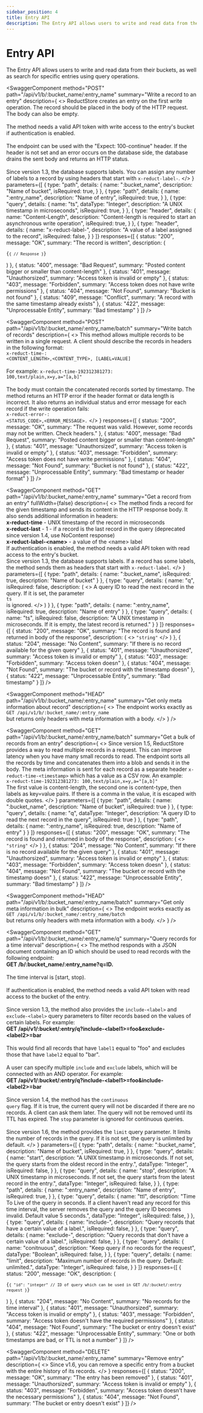 ```yaml
---
sidebar_position: 4
title: Entry API
description: The Entry API allows users to write and read data from their buckets, as well as search for specific entries using query operations.
---
```



# Entry API


The Entry API allows users to write and read data from their buckets, as well as search for specific entries using query operations.

<SwaggerComponent
  method="POST"
  path="/api/v1/b/:bucket_name/:entry_name"
  summary="Write a record to an entry"
  description={
    <>
      ReductStore creates an entry on the first write operation. The record should be placed in the body of the HTTP request. The body can also be empty.
      <br /><br />
      The method needs a valid API token with write access to the entry's bucket if authentication is enabled.
      <br /><br />
      The endpoint can be used with the "Expect: 100-continue" header. If the header is not set and an error occurs on the database side, the database drains the sent body and returns an HTTP status.
      <br /><br />
      Since version 1.3, the database supports labels. You can assign any number of labels to a record by using headers that start with <code>x-reduct-label-</code>.
    </>
  }
  parameters={[
    {
      type: "path",
      details: {
        name: ":bucket_name",
        description: "Name of bucket",
        isRequired: true,
      }
    },
    {
      type: "path",
      details: {
        name: ":entry_name",
        description: "Name of entry",
        isRequired: true,
      }
    },
    {
      type: "query",
      details: {
        name: "ts",
        dataType: "Integer",
        description: "A UNIX timestamp in microseconds",
        isRequired: true,
      }
    },
    {
      type: "header",
      details: {
        name: "Content-Length",
        description: "Content-length is required to start an asynchronous write operation",
        isRequired: true,
      }
    },
    {
      type: "header",
      details: {
        name: "x-reduct-label-<name>",
        description: "A value of a label assigned to the record",
        isRequired: false,
      }
    }
  ]}
  responses={[
    {
      status: "200",
      message: "OK",
      summary: "The record is written",
      description: (
        <pre><code>{`{
    // Response
}`}</code></pre>
      )
    },
    {
      status: "400",
      message: "Bad Request",
      summary: "Posted content bigger or smaller than content-length"
    },
    {
      status: "401",
      message: "Unauthorsized",
      summary: "Access token is invalid or empty"
    },
    {
      status: "403",
      message: "Forbidden",
      summary: "Access token does not have write permissions"
    },
    {
      status: "404",
      message: "Not Found",
      summary: "Bucket is not found"
    },
    {
      status: "409",
      message: "Conflict",
      summary: "A record with the same timestamp already exists"
    },
    {
      status: "422",
      message: "Unprocessable Entity",
      summary: "Bad timestamp"
    }
  ]}
/>

<SwaggerComponent
  method="POST"
  path="/api/v1/b/:bucket_name/:entry_name/batch"
  summary="Write batch of records"
  description={
    <>
      This method allows multiple records to be written in a single request. A client should describe the records in headers in the following format:
      <br />
      <code>x-reduct-time-: &lt;CONTENT_LENGTH&gt;,&lt;CONTENT_TYPE&gt;, [LABEL=VALUE]</code>
      <br /><br />
      For example: <code>x-reduct-time-192312381273: 100,text/plain,x=y,a="[a,b]"</code>
      <br /><br />
      The body must contain the concatenated records sorted by timestamp. The method returns an HTTP error if the header format or data length is incorrect. It also returns an individual status and error message for each record if the write operation fails:
      <br />
      <code>x-reduct-error-: &lt;STATUS_CODE&gt;,&lt;ERROR_MESSAGE&gt;.</code>
    </>
  }
  responses={[
    {
      status: "200",
      message: "OK",
      summary: "The request was valid. However, some records may not be written. Check headers."
    },
    {
      status: "400",
      message: "Bad Request",
      summary: "Posted content bigger or smaller than content-length"
    },
    {
      status: "401",
      message: "Unauthorsized",
      summary: "Access token is invalid or empty"
    },
    {
      status: "403",
      message: "Forbidden",
      summary: "Access token does not have write permissions"
    },
    {
      status: "404",
      message: "Not Found",
      summary: "Bucket is not found"
    },
    {
      status: "422",
      message: "Unprocessable Entity",
      summary: "Bad timestamp or header format"
    }
  ]}
/>


<SwaggerComponent
  method="GET"
  path="/api/v1/b/:bucket_name/:entry_name"
  summary="Get a record from an entry"
  fullWidth={false}
  description={
    <>
      The method finds a record for the given timestamp and sends its content in the HTTP response body. It also sends additional information in headers:
      <br /><strong>x-reduct-time</strong> - UNIX timestamp of the record in microseconds
      <br /><strong>x-reduct-last</strong> - 1 - if a record is the last record in the query (deprecated since version 1.4, use NoContent response)
      <br /><strong>x-reduct-label-&lt;name&gt;</strong> - a value of the &lt;name&gt; label
      <br />
      If authentication is enabled, the method needs a valid API token with read access to the entry's bucket.
      <br />
      Since version 1.3, the database supports labels. If a record has some labels, the method sends them as headers that start with <code>x-reduct-label</code>.
    </>
  }
  parameters={[
    {
      type: "path",
      details: {
        name: ":bucket_name",
        isRequired: true,
        description: "Name of bucket"
      }
    },
    {
      type: "query",
      details: {
        name: "q",
        isRequired: false,
        description: (
          <>
            A query ID to read the next record in the query. If it is set, the parameter
            <br />
            <code>ts</code>
            <br />
            is ignored.
          </>
        )
      }
    },
    {
      type: "path",
      details: {
        name: ":entry_name",
        isRequired: true,
        description: "Name of entry"
      }
    },
    {
      type: "query",
      details: {
        name: "ts",
        isRequired: false,
        description: "A UNIX timestamp in microseconds. If it is empty, the latest record is returned."
      }
    }
  ]}
  responses={[
    {
      status: "200",
      message: "OK",
      summary: "The record is found and returned in body of the response",
      description: (
        <>
          <code>"string"</code>
        </>
      )
    },
    {
      status: "204",
      message: "No Content",
      summary: "If there is no record available for the given query"
    },
    {
      status: "401",
      message: "Unauthorsized",
      summary: "Access token is invalid or empty"
    },
    {
      status: "403",
      message: "Forbidden",
      summary: "Access token doesn"
    },
    {
      status: "404",
      message: "Not Found",
      summary: "The bucket or record with the timestamp doesn"
    },
    {
      status: "422",
      message: "Unprocessable Entity",
      summary: "Bad timestamp"
    }
  ]}
/>

<SwaggerComponent
  method="HEAD"
  path="/api/v1/b/:bucket_name/:entry_name"
  summary="Get only meta information about record"
  description={
    <>
      The endpoint works exactly as
      <br />
      <code>GET /api/v1/b/:bucket_name/:entry_name</code>
      <br />
      but returns only headers with meta information with a body.
    </>
  }
/>

<SwaggerComponent
  method="GET"
  path="/api/v1/b/:bucket_name/:entry_name/batch"
  summary="Get a bulk of records from an entry"
  description={
    <>
      Since version 1.5, ReductStore provides a way to read multiple records in a request. This can improve latency when you have many small records to read. The endpoint sorts all the records by time and concatenates them into a blob and sends it in the body. The meta information is sent for each record as a separate header <code>x-reduct-time-&lt;timestamp&gt;</code> which has a value as a CSV row. An example:
      <br />
      <code>x-reduct-time-192312381273: 100,text/plain,x=y,a="[a,b]"</code>
      <br />
      The first value is content-length, the second one is content-type, then labels as key=value pairs. If there is a comma in the value, it is escaped with double quotes.
    </>
  }
  parameters={[
    {
      type: "path",
      details: {
        name: ":bucket_name",
        description: "Name of bucket",
        isRequired: true
      }
    },
    {
      type: "query",
      details: {
        name: "q",
        dataType: "Integer",
        description: "A query ID to read the next record in the query",
        isRequired: true
      }
    },
    {
      type: "path",
      details: {
        name: ":entry_name",
        isRequired: true,
        description: "Name of entry"
      }
    }
  ]}
  responses={[
    {
      status: "200",
      message: "OK",
      summary: "The record is found and returned in body of the response",
      description: (
        <>
          <code>"string"</code>
        </>
      )
    },
    {
      status: "204",
      message: "No Content",
      summary: "If there is no record available for the given query"
    },
    {
      status: "401",
      message: "Unauthorsized",
      summary: "Access token is invalid or empty"
    },
    {
      status: "403",
      message: "Forbidden",
      summary: "Access token doesn"
    },
    {
      status: "404",
      message: "Not Found",
      summary: "The bucket or record with the timestamp doesn"
    },
    {
      status: "422",
      message: "Unprocessable Entity",
      summary: "Bad timestamp"
    }
  ]}
/>


<SwaggerComponent
  method="HEAD"
  path="/api/v1/b/:bucket_name/:entry_name/batch"
  summary="Get only meta information in bulk"
  description={
    <>
      The endpoint works exactly as
      <br />
      <code>GET /api/v1/b/:bucket_name/:entry_name/batch</code>
      <br />
      but returns only headers with meta information with a body.
    </>
  }
/>

<SwaggerComponent
  method="GET"
  path="/api/v1/b/:bucket_name/:entry_name/q"
  summary="Query records for a time interval"
description={
  <>
    The method responds with a JSON document containing an ID which should be used to read records with the following endpoint:
    <br />
    <strong>GET /b/:bucket_name/:entry_name?q=ID.</strong>
    <br /><br />
    The time interval is [start, stop).
    <br /><br />
    If authentication is enabled, the method needs a valid API token with read access to the bucket of the entry.
    <br /><br />
    Since version 1.3, the method also provides the <code>include-&lt;label&gt;</code> and <code>exclude-&lt;label&gt;</code> query parameters to filter records based on the values of certain labels. For example:
    <br />
    <strong>GET /api/v1/:bucket/:entry/q?include-&lt;label1&gt;=foo&amp;exclude-&lt;label2&gt;=bar</strong>
    <br /><br />
    This would find all records that have <code>label1</code> equal to "foo" and excludes those that have <code>label2</code> equal to "bar".
    <br /><br />
    A user can specify multiple <code>include</code> and <code>exclude</code> labels, which will be connected with an AND operator. For example:
    <br />
    <strong>GET /api/v1/:bucket/:entry/q?include-&lt;label1&gt;=foo&amp;include-&lt;label2&gt;=bar</strong>
    <br /><br />
    Since version 1.4, the method has the <code>continuous query</code> flag. If it is true, the current query will not be discarded if there are no records. A client can ask them later. The query will not be removed until its TTL has expired. The <code>stop</code> parameter is ignored for continuous queries.
    <br /><br />
    Since version 1.6, the method provides the <code>limit</code> query parameter. It limits the number of records in the query. If it is not set, the query is unlimited by default.
  </>
}
  parameters={[
    {
      type: "path",
      details: {
        name: ":bucket_name",
        description: "Name of bucket",
        isRequired: true,
      }
    },
    {
      type: "query",
      details: {
        name: "start",
        description: "A UNIX timestamp in microseconds. If not set, the query starts from the oldest record in the entry.",
        dataType: "Integer",
        isRequired: false,
      }
    },
    {
      type: "query",
      details: {
        name: "stop",
        description: "A UNIX timestamp in microseconds. If not set, the query starts from the latest record in the entry.",
        dataType: "Integer",
        isRequired: false,
      }
    },
    {
      type: "path",
      details: {
        name: ":entry_name",
        description: "Name of entry",
        isRequired: true,
      }
    },
    {
      type: "query",
      details: {
        name: "ttl",
        description: "Time To Live of the query in seconds. If a client haven't read any record for this time interval, the server removes the query and the query ID becomes invalid. Default value 5 seconds.",
        dataType: "Integer",
        isRequired: false,
      }
    },
    {
      type: "query",
      details: {
        name: "include-<label name>",
        description: "Query records that have a certain value of a label.",
        isRequired: false,
      }
    },
    {
      type: "query",
      details: {
        name: "exclude-<label name>",
        description: "Query records that don't have a certain value of a label.",
        isRequired: false,
      }
    },
    {
      type: "query",
      details: {
        name: "conitnuous",
        description: "Keep query if no records for the request", 
        dataType: "Boolean",
        isRequired: false,
      }
    },
    {
      type: "query",
      details: {
        name: "limit",
        description: "Maximum number of records in the query. Default: unlimited.",
        dataType: "Integer",
        isRequired: false,
      }
    }
  ]}
  responses={[
    {
      status: "200",
      message: "OK",
      description: (
        <pre><code>{`{
   "id": "integer" // ID of query which can be used in GET /b/:bucket/:entry request
}`}</code></pre>
      )
    },
    {
      status: "204",
      message: "No Content",
      summary: "No records for the time interval"
    },
    {
      status: "401",
      message: "Unauthorsized",
      summary: "Access token is invalid or empty"
    },
    {
      status: "403",
      message: "Forbidden",
      summary: "Access token doesn't have the required permissions"
    },
    {
      status: "404",
      message: "Not Found",
      summary: "The bucket or entry doesn't exist"
    },
    {
      status: "422",
      message: "Unprocessable Entity",
      summary: "One or both timestamps are bad, or TTL is not a number"
    }
  ]}
/>


<SwaggerComponent
  method="DELETE"
  path="/api/v1/b/:bucket_name/:entry_name"
  summary="Remove entry"
  description={
    <>
      Since v1.6, you can remove a specific entry from a bucket with the entire history of its records.
    </>
  }
  responses={[
    {
      status: "200",
      message: "OK",
      summary: "The entry has been removed"
    },
    {
      status: "401",
      message: "Unauthorsized",
      summary: "Access token is invalid or empty"
    },
    {
      status: "403",
      message: "Forbidden",
      summary: "Access token doesn't have the necessary permissions"
    },
    {
      status: "404",
      message: "Not Found",
      summary: "The bucket or entry doesn't exist"
    }
  ]}
/>








